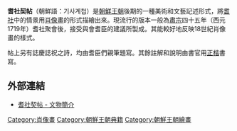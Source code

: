 '''耆社契帖'''（朝鮮語：기사계첩）是[[朝鮮王朝|朝鮮王朝]]後期的一種美術和文藝記述形式，將[[耆社|耆社]]中的情景用[[肖像畫|肖像畫]]的形式描繪出來。現流行的版本一般為[[肅宗|肅宗]]四十五年（西元1719年）耆社聚會後，接受與會耆臣的建議所製成。其能較好地反映18世紀肖像畫的樣式。

帖上另有誌慶誌祝之詩，均由耆臣們親筆題寫。其餘註解和說明由書官用[[楷書|正楷]]書寫。

== 外部連結 ==
*[https://web.archive.org/web/20050212030740/http://www.asan.go.kr/china/art/sub_04_02_04.asp 耆社契帖 - 文物簡介]

{{Paint-stub}}
[[Category:肖像畫|Category:肖像畫]]
[[Category:朝鮮王朝典籍|Category:朝鮮王朝典籍]]
[[Category:朝鮮王朝繪畫|Category:朝鮮王朝繪畫]]